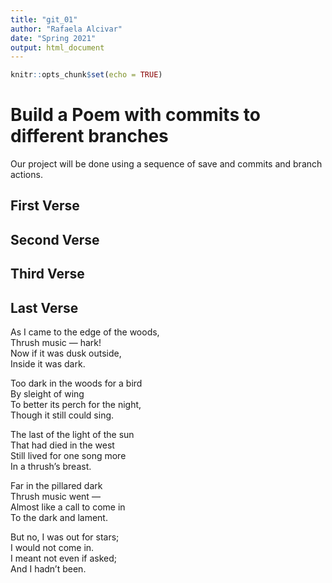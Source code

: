 ```yaml
---
title: "git_01"
author: "Rafaela Alcivar"
date: "Spring 2021"
output: html_document
---
```


```r
knitr::opts_chunk$set(echo = TRUE)
```
# Build a Poem with commits to different branches
Our project will be done using a sequence of save and commits and branch actions.
<!-- Do not modify or change any text in "!--" bracketed areas such as this --- these are instructions to
you, if you change any of this the git program will notice it and compromise your git merging strategy !-->

## First Verse 
<!--Put the first five lines of a poem by Lewis Carrol in this section!-->

## Second Verse
<!--Put the first five lines of a poem by Robert Frost here!-->

## Third Verse
<!--Put the first two verses of The Walrus and the Carpenter here!-->

## Last Verse
<!--Put a short poem of your choice 8-20 lines,here!-->

As I came to the edge of the woods,  
Thrush music — hark!  
Now if it was dusk outside,  
Inside it was dark.  

Too dark in the woods for a bird  
By sleight of wing  
To better its perch for the night,  
Though it still could sing.  

The last of the light of the sun  
That had died in the west  
Still lived for one song more  
In a thrush's breast.  

Far in the pillared dark  
Thrush music went —  
Almost like a call to come in  
To the dark and lament.  

But no, I was out for stars;  
I would not come in.  
I meant not even if asked;  
And I hadn't been.  
